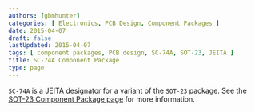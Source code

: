```yaml
---
authors: [gbmhunter]
categories: [ Electronics, PCB Design, Component Packages ]
date: 2015-04-07
draft: false
lastUpdated: 2015-04-07
tags: [ component packages, PCB design, SC-74A, SOT-23, JEITA ]
title: SC-74A Component Package
type: page
---
```



`SC-74A` is a JEITA designator for a variant of the `SOT-23` package. See the [SOT-23 Component Package page](/pcb-design/component-packages/sot-23-component-package) for more information.
